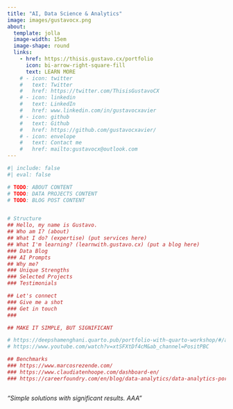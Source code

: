 ```yaml
---
title: "AI, Data Science & Analytics"
image: images/gustavocx.png
about:
  template: jolla
  image-width: 15em
  image-shape: round
  links:
    - href: https://thisis.gustavo.cx/portfolio
      icon: bi-arrow-right-square-fill
      text: LEARN MORE
    # - icon: twitter
    #   text: Twitter
    #   href: https://twitter.com/ThisisGustavoCX
    # - icon: linkedin
    #   text: LinkedIn
    #   href: www.linkedin.com/in/gustavocxavier
    # - icon: github
    #   text: Github
    #   href: https://github.com/gustavocxavier/
    # - icon: envelope
    #   text: Contact me
    #   href: mailto:gustavocx@outlook.com
---
```


```r
#| include: false
#| eval: false

# TODO: ABOUT CONTENT
# TODO: DATA PROJECTS CONTENT
# TODO: BLOG POST CONTENT


# Structure
## Hello, my name is Gustavo.
## Who am I? (about)
## What I do? (expertise) (put services here)
## What I'm learning? (learnwith.gustavo.cx) (put a blog here)
### Data Blog
### AI Prompts
## Why me? 
### Unique Strengths
### Selected Projects
### Testimonials

## Let's connect
### Give me a shot
### Get in touch
### 

## MAKE IT SIMPLE, BUT SIGNIFICANT

# https://deepshamenghani.quarto.pub/portfolio-with-quarto-workshop/#/add-media-links
# https://www.youtube.com/watch?v=xtSFXtDf4cM&ab_channel=PositPBC

## Benchmarks
### https://www.marcosrezende.com/
### https://www.claudiatenhoope.com/dashboard-en/
### https://careerfoundry.com/en/blog/data-analytics/data-analytics-portfolio-examples/



```

*"Simple solutions with significant results. AAA"*


```{=html}
<!-- 

<iframe width="780" height="500" src="https://calendly.com/gustavocx/30m" title="Book a session"></iframe>


I’m passionate about the purpose of helping others by sharing knowledge. I like the idea of challenging myself to find data-driven solutions, either it's a practical problem in a real business or an academic problem.
-->
```
